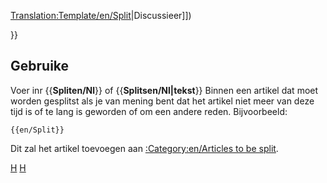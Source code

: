 <noinclude>[[Translation:Template/en/Split]]</noinclude><noinclude></noinclude>{{en/Ambox| type  = move
| image = en/Split.png
| text  = <strong>Split</strong><br>Er wordt voorgesteld deze pagina te splitsen in meerdere pagina's. ([[{{{discuss|{{TALKPAGENAME}}}}}|Discussieer]])<p>{{{1|}}}</p>
}}<includeonly>{{{2|[[Category:en/Articles to be split]]}}}</includeonly><noinclude>

==Gebruike==
Voer inr <nowiki>{{</nowiki>'''Spliten/Nl'''<nowiki>}}</nowiki> of <nowiki>{{</nowiki>'''Splitsen/Nl|tekst'''<nowiki>}}</nowiki> Binnen een artikel dat moet worden gesplitst als je van mening bent dat het artikel niet meer van deze tijd is of te lang is geworden of om een andere reden. Bijvoorbeeld: 
<pre>{{en/Split}}</pre>
Dit zal het artikel toevoegen aan [[:Category:en/Articles to be split]].

[[Category:en/Templates|H]][[Category:en/Message boxes|H]]</noinclude>